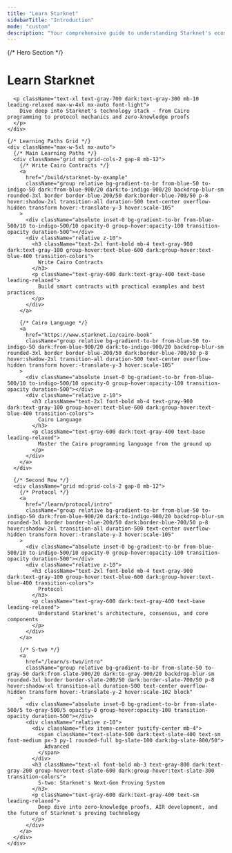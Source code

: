 ```yaml
---
title: "Learn Starknet"
sidebarTitle: "Introduction"
mode: "custom"
description: "Your comprehensive guide to understanding Starknet's ecosystem"
---
```


<div className="relative overflow-hidden">
  {/* Hero Section */}
  <div className="text-center pt-16 pb-8 px-6">
    <div className="max-w-5xl mx-auto mb-16">
      <h1 className="mb-8">
        <span className="text-black dark:text-white">
          <div className="text-4xl md:text-5xl font-bold">Learn Starknet</div>
        </span>
      </h1>
      
      <p className="text-xl text-gray-700 dark:text-gray-300 mb-10 leading-relaxed max-w-4xl mx-auto font-light">
        Dive deep into Starknet's technology stack - from Cairo programming to protocol mechanics and zero-knowledge proofs
      </p>
    </div>

    {/* Learning Paths Grid */}
    <div className="max-w-5xl mx-auto">
      {/* Main Learning Paths */}
      <div className="grid md:grid-cols-2 gap-8 mb-12">
        {/* Write Cairo Contracts */}
        <a
          href="/build/starknet-by-example"
          className="group relative bg-gradient-to-br from-blue-50 to-indigo-50 dark:from-blue-900/20 dark:to-indigo-900/20 backdrop-blur-sm rounded-3xl border border-blue-200/50 dark:border-blue-700/50 p-8 hover:shadow-2xl transition-all duration-500 text-center overflow-hidden transform hover:-translate-y-3 hover:scale-105"
        >
          <div className="absolute inset-0 bg-gradient-to-br from-blue-500/10 to-indigo-500/10 opacity-0 group-hover:opacity-100 transition-opacity duration-500"></div>
          <div className="relative z-10">
            <h3 className="text-2xl font-bold mb-4 text-gray-900 dark:text-gray-100 group-hover:text-blue-600 dark:group-hover:text-blue-400 transition-colors">
              Write Cairo Contracts
            </h3>
            <p className="text-gray-600 dark:text-gray-400 text-base leading-relaxed">
              Build smart contracts with practical examples and best practices
            </p>
          </div>
        </a>

        {/* Cairo Language */}
        <a
          href="https://www.starknet.io/cairo-book"
          className="group relative bg-gradient-to-br from-blue-50 to-indigo-50 dark:from-blue-900/20 dark:to-indigo-900/20 backdrop-blur-sm rounded-3xl border border-blue-200/50 dark:border-blue-700/50 p-8 hover:shadow-2xl transition-all duration-500 text-center overflow-hidden transform hover:-translate-y-3 hover:scale-105"
        >
          <div className="absolute inset-0 bg-gradient-to-br from-blue-500/10 to-indigo-500/10 opacity-0 group-hover:opacity-100 transition-opacity duration-500"></div>
          <div className="relative z-10">
            <h3 className="text-2xl font-bold mb-4 text-gray-900 dark:text-gray-100 group-hover:text-blue-600 dark:group-hover:text-blue-400 transition-colors">
              Cairo Language
            </h3>
            <p className="text-gray-600 dark:text-gray-400 text-base leading-relaxed">
              Master the Cairo programming language from the ground up
            </p>
          </div>
        </a>
      </div>

      {/* Second Row */}
      <div className="grid md:grid-cols-2 gap-8 mb-12">
        {/* Protocol */}
        <a
          href="/learn/protocol/intro"
          className="group relative bg-gradient-to-br from-blue-50 to-indigo-50 dark:from-blue-900/20 dark:to-indigo-900/20 backdrop-blur-sm rounded-3xl border border-blue-200/50 dark:border-blue-700/50 p-8 hover:shadow-2xl transition-all duration-500 text-center overflow-hidden transform hover:-translate-y-3 hover:scale-105"
        >
          <div className="absolute inset-0 bg-gradient-to-br from-blue-500/10 to-indigo-500/10 opacity-0 group-hover:opacity-100 transition-opacity duration-500"></div>
          <div className="relative z-10">
            <h3 className="text-2xl font-bold mb-4 text-gray-900 dark:text-gray-100 group-hover:text-blue-600 dark:group-hover:text-blue-400 transition-colors">
              Protocol
            </h3>
            <p className="text-gray-600 dark:text-gray-400 text-base leading-relaxed">
              Understand Starknet's architecture, consensus, and core components
            </p>
          </div>
        </a>

        {/* S-two */}
        <a
          href="/learn/s-two/intro"
          className="group relative bg-gradient-to-br from-slate-50 to-gray-50 dark:from-slate-900/20 dark:to-gray-900/20 backdrop-blur-sm rounded-3xl border border-slate-200/50 dark:border-slate-700/50 p-8 hover:shadow-xl transition-all duration-500 text-center overflow-hidden transform hover:-translate-y-2 hover:scale-102 block"
        >
          <div className="absolute inset-0 bg-gradient-to-br from-slate-500/5 to-gray-500/5 opacity-0 group-hover:opacity-100 transition-opacity duration-500"></div>
          <div className="relative z-10">
            <div className="flex items-center justify-center mb-4">
              <span className="text-slate-500 dark:text-slate-400 text-sm font-medium px-3 py-1 rounded-full bg-slate-100 dark:bg-slate-800/50">
                Advanced
              </span>
            </div>
            <h3 className="text-xl font-bold mb-3 text-gray-800 dark:text-gray-200 group-hover:text-slate-600 dark:group-hover:text-slate-300 transition-colors">
              S-two: Starknet's Next-Gen Proving System
            </h3>
            <p className="text-gray-600 dark:text-gray-400 text-sm leading-relaxed">
              Deep dive into zero-knowledge proofs, AIR development, and the future of Starknet's proving technology
            </p>
          </div>
        </a>
      </div>
    </div>
  </div>
</div>